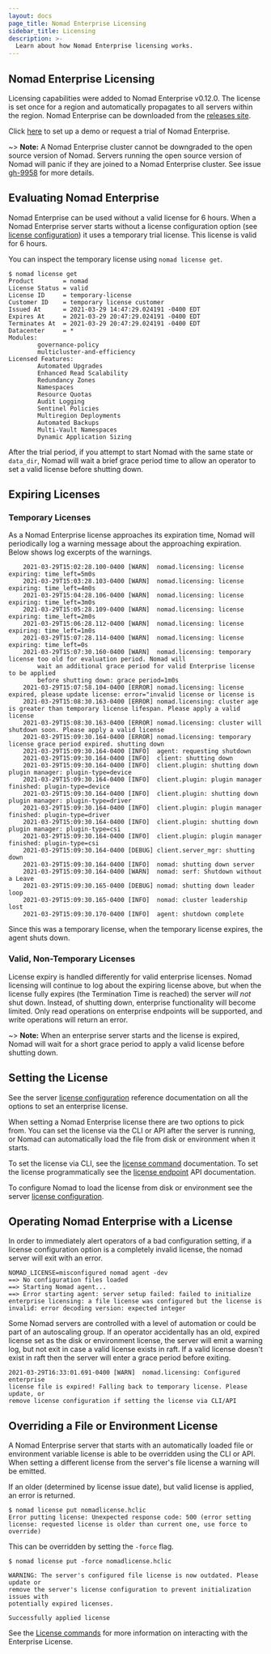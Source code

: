 ```yaml
---
layout: docs
page_title: Nomad Enterprise Licensing
sidebar_title: Licensing
description: >-
  Learn about how Nomad Enterprise licensing works.
---
```


## Nomad Enterprise Licensing

Licensing capabilities were added to Nomad Enterprise v0.12.0. The license is
set once for a region and automatically propagates to all servers within the
region. Nomad Enterprise can be downloaded from the [releases site].

Click [here](https://www.hashicorp.com/go/nomad-enterprise) to set up a demo or
request a trial of Nomad Enterprise.

~> **Note:** A Nomad Enterprise cluster cannot be downgraded to the open
source version of Nomad. Servers running the open source version of Nomad will
panic if they are joined to a Nomad Enterprise cluster. See issue [gh-9958]
for more details.

## Evaluating Nomad Enterprise

Nomad Enterprise can be used without a valid license for 6 hours. When a Nomad
Enterprise server starts without a license configuration option (see [license
configuration]) it uses a temporary trial license. This license is valid
for 6 hours.

You can inspect the temporary license using `nomad license get`.

```
$ nomad license get
Product        = nomad
License Status = valid
License ID     = temporary-license
Customer ID    = temporary license customer
Issued At      = 2021-03-29 14:47:29.024191 -0400 EDT
Expires At     = 2021-03-29 20:47:29.024191 -0400 EDT
Terminates At  = 2021-03-29 20:47:29.024191 -0400 EDT
Datacenter     = *
Modules:
        governance-policy
        multicluster-and-efficiency
Licensed Features:
        Automated Upgrades
        Enhanced Read Scalability
        Redundancy Zones
        Namespaces
        Resource Quotas
        Audit Logging
        Sentinel Policies
        Multiregion Deployments
        Automated Backups
        Multi-Vault Namespaces
        Dynamic Application Sizing
```

After the trial period, if you attempt to start Nomad with the same state or
`data_dir`, Nomad will wait a brief grace period time to allow an operator to
set a valid license before shutting down.

## Expiring Licenses

### Temporary Licenses

As a Nomad Enterprise license approaches its expiration time, Nomad will
periodically log a warning message about the approaching expiration. Below
shows log excerpts of the warnings.

```
    2021-03-29T15:02:28.100-0400 [WARN]  nomad.licensing: license expiring: time_left=5m0s
    2021-03-29T15:03:28.103-0400 [WARN]  nomad.licensing: license expiring: time_left=4m0s
    2021-03-29T15:04:28.106-0400 [WARN]  nomad.licensing: license expiring: time_left=3m0s
    2021-03-29T15:05:28.109-0400 [WARN]  nomad.licensing: license expiring: time_left=2m0s
    2021-03-29T15:06:28.112-0400 [WARN]  nomad.licensing: license expiring: time_left=1m0s
    2021-03-29T15:07:28.114-0400 [WARN]  nomad.licensing: license expiring: time_left=0s
    2021-03-29T15:07:30.160-0400 [WARN]  nomad.licensing: temporary license too old for evaluation period. Nomad will
        wait an additional grace period for valid Enterprise license to be applied
        before shutting down: grace period=1m0s
    2021-03-29T15:07:58.104-0400 [ERROR] nomad.licensing: license expired, please update license: error="invalid license or license is
    2021-03-29T15:08:30.163-0400 [ERROR] nomad.licensing: cluster age is greater than temporary license lifespan. Please apply a valid license
    2021-03-29T15:08:30.163-0400 [ERROR] nomad.licensing: cluster will shutdown soon. Please apply a valid license
    2021-03-29T15:09:30.164-0400 [ERROR] nomad.licensing: temporary license grace period expired. shutting down
    2021-03-29T15:09:30.164-0400 [INFO]  agent: requesting shutdown
    2021-03-29T15:09:30.164-0400 [INFO]  client: shutting down
    2021-03-29T15:09:30.164-0400 [INFO]  client.plugin: shutting down plugin manager: plugin-type=device
    2021-03-29T15:09:30.164-0400 [INFO]  client.plugin: plugin manager finished: plugin-type=device
    2021-03-29T15:09:30.164-0400 [INFO]  client.plugin: shutting down plugin manager: plugin-type=driver
    2021-03-29T15:09:30.164-0400 [INFO]  client.plugin: plugin manager finished: plugin-type=driver
    2021-03-29T15:09:30.164-0400 [INFO]  client.plugin: shutting down plugin manager: plugin-type=csi
    2021-03-29T15:09:30.164-0400 [INFO]  client.plugin: plugin manager finished: plugin-type=csi
    2021-03-29T15:09:30.164-0400 [DEBUG] client.server_mgr: shutting down
    2021-03-29T15:09:30.164-0400 [INFO]  nomad: shutting down server
    2021-03-29T15:09:30.164-0400 [WARN]  nomad: serf: Shutdown without a Leave
    2021-03-29T15:09:30.165-0400 [DEBUG] nomad: shutting down leader loop
    2021-03-29T15:09:30.165-0400 [INFO]  nomad: cluster leadership lost
    2021-03-29T15:09:30.170-0400 [INFO]  agent: shutdown complete
```

Since this was a temporary license, when
the temporary license expires, the agent shuts down.

### Valid, Non-Temporary Licenses

License expiry is handled differently for valid enterprise licenses. Nomad
licensing will continue to log about the expiring license above, but when the
license fully expires (the Termination Time is reached) the server _will not_
shut down. Instead, of shutting down, enterprise functionality will become limited. Only
read operations on enterprise endpoints will be supported, and write operations
will return an error.

~> **Note:** When an enterprise server starts and the license is expired, Nomad
will wait for a short grace period to apply a valid license before shutting
down.

## Setting the License

See the server [license configuration] reference documentation on all the
options to set an enterprise license.

When setting a Nomad Enterprise license there are two options to pick from. You
can set the license via the CLI or API after the server is running, or Nomad
can automatically load the file from disk or environment when it starts.

To set the license via CLI, see the [license command] documentation. To set the
license programmatically see the [license endpoint] API documentation.

To configure Nomad to load the license from disk or environment see the server
[license configuration].

## Operating Nomad Enterprise with a License

In order to immediately alert operators of a bad configuration setting, if a
license configuration option is a completely invalid license, the nomad server
will exit with an error.

```
NOMAD_LICENSE=misconfigured nomad agent -dev
==> No configuration files loaded
==> Starting Nomad agent...
==> Error starting agent: server setup failed: failed to initialize enterprise licensing: a file license was configured but the license is invalid: error decoding version: expected integer
```

Some Nomad servers are controlled with a level of automation or could be part
of an autoscaling group. If an operator accidentally has an old, expired
license set as the disk or environment license, the server will emit a warning
log, but not exit in case a valid license exists in raft. If a valid license
doesn't exist in raft then the server will enter a grace period before exiting.

```
2021-03-29T16:33:01.691-0400 [WARN]  nomad.licensing: Configured enterprise
license file is expired! Falling back to temporary license. Please update, or
remove license configuration if setting the license via CLI/API
```

## Overriding a File or Environment License

A Nomad Enterprise server that starts with an automatically loaded file or
environment variable license is able to be overridden using the CLI or API.
When setting a different license from the server's file license a warning will
be emitted.

If an older (determined by license issue date), but valid license is applied,
an error is returned.

```
$ nomad license put nomadlicense.hclic
Error putting license: Unexpected response code: 500 (error setting license: requested license is older than current one, use force to override)
```

This can be overridden by setting the `-force` flag.

```
$ nomad license put -force nomadlicense.hclic

WARNING: The server's configured file license is now outdated. Please update or
remove the server's license configuration to prevent initialization issues with
potentially expired licenses.

Successfully applied license
```

See the [License commands](/docs/commands/license) for more information on
interacting with the Enterprise License.

[gh-9958]: https://github.com/hashicorp/nomad/issues/9958
[releases site]: https://releases.hashicorp.com/nomad
[license configuration]: /docs/configuration/server#license_path
[license command]: /docs/commands/license/put
[license endpoint]: /api-docs/operator/license#updating-the-nomad-enterprise-license

